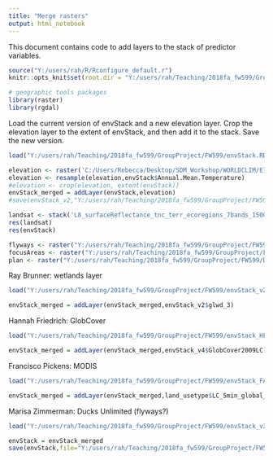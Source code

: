 ```yaml
---
title: "Merge rasters"
output: html_notebook
---
```


This document contains code to add layers to the stack of predictor variables.

```r
source("Y:/users/rah/R/Rconfigure_default.r")
knitr::opts_knit$set(root.dir = "Y:/users/rah/Teaching/2018fa_fw599/GroupProject/FW599/")

# geographic tools packages
library(raster)
library(rgdal)
```

Load the current version of envStack and a new elevation layer. Crop the elevation layer to the extent of envStack, and then add it to the stack. Save the new version.
```r
load("Y:/users/rah/Teaching/2018fa_fw599/GroupProject/FW599/envStack.RData")

elevation <- raster('C:/Users/Rebecca/Desktop/SDM_Workshop/WORLDCLIM/Elevation/World/elevation.tif')
elevation <- resample(elevation,envStack$Annual.Mean.Temperature)
#elevation <- crop(elevation, extent(envStack))
envStack_merged = addLayer(envStack,elevation)
#save(envStack_v2,"Y:/users/rah/Teaching/2018fa_fw599/GroupProject/FW599/envStack_v2.RData")
```

```r
landsat <- stack('L8_surfaceReflectance_tnc_terr_ecoregions_7bands_1500m.tif')
res(landsat)
res(envStack)
```

```r
flyways <- raster("Y:/users/rah/Teaching/2018fa_fw599/GroupProject/FW599/DU_raw/flyraster.ovr")
focusAreas <- raster("Y:/users/rah/Teaching/2018fa_fw599/GroupProject/FW599/DU_raw/focusraster.ovr")
plan <- raster("Y:/users/rah/Teaching/2018fa_fw599/GroupProject/FW599/DU_raw/planraster.ovr")

```


Ray Brunner: wetlands layer
```r
load("Y:/users/rah/Teaching/2018fa_fw599/GroupProject/FW599/envStack_v2RLB.Rdata") # envStack_v2

envStack_merged = addLayer(envStack_merged,envStack_v2$glwd_3)

```

Hannah Friedrich: GlobCover
```r
load("Y:/users/rah/Teaching/2018fa_fw599/GroupProject/FW599/envStack_HF.RData") # envStack_v4

envStack_merged = addLayer(envStack_merged,envStack_v4$GlobCover2009LC)

```

Francisco Pickens: MODIS
```r
load("Y:/users/rah/Teaching/2018fa_fw599/GroupProject/FW599/envStack_FATP.Rdata") # land_usetype

envStack_merged = addLayer(envStack_merged,land_usetype$LC_5min_global_2012)

```

Marisa Zimmerman: Ducks Unlimited (flyways?)
```r
load("Y:/users/rah/Teaching/2018fa_fw599/GroupProject/FW599/envStack_v2MZ.RData") # envStack3


```

```r
envStack = envStack_merged
save(envStack,file="Y:/users/rah/Teaching/2018fa_fw599/GroupProject/FW599/envStack_v2.RData")
```

